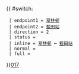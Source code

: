 {{ #switch: {{{format|}}}
  | endpoint1 = [[翠林巴士總站|翠林邨]]
  | endpoint2 = [[藍田公共運輸交匯處|藍田站]]
  | direction = 2
  | status =
  | inline = [[翠林巴士總站|翠林邨]] ↔ [[藍田公共運輸交匯處|藍田站]]
  | normal =
  | full =
}}<noinclude>[[category:新界專線小巴路線模板|017]]</noinclude>